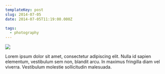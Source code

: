 ```yaml
---
templateKey: post
slug: 2014-07-05
date: 2014-07-05T11:19:00.000Z

tags:
  - photography
---
```

![](../../static/assets/20140705-IMG_4535.jpg)

Lorem ipsum dolor sit amet, consectetur adipiscing elit. Nulla id sapien elementum, vestibulum sem non, blandit arcu. In maximus fringilla diam vel viverra. Vestibulum molestie sollicitudin malesuada.
